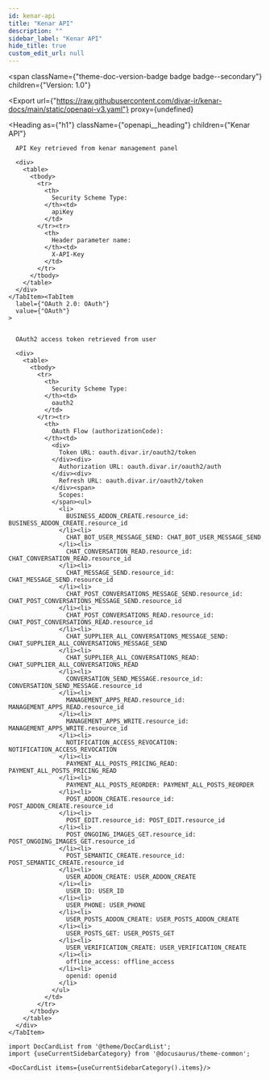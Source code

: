 ```yaml
---
id: kenar-api
title: "Kenar API"
description: ""
sidebar_label: "Kenar API"
hide_title: true
custom_edit_url: null
---
```



<span
  className={"theme-doc-version-badge badge badge--secondary"}
  children={"Version: 1.0"}
>
</span>

<Export
  url={"https://raw.githubusercontent.com/divar-ir/kenar-docs/main/static/openapi-v3.yaml"}
  proxy={undefined}
>
  
</Export>

<Heading
  as={"h1"}
  className={"openapi__heading"}
  children={"Kenar API"}
>
</Heading>





<div
  style={{"marginBottom":"2rem"}}
>
  <Heading
    id={"authentication"}
    as={"h2"}
    className={"openapi-tabs__heading"}
    children={"Authentication"}
  >
  </Heading><SchemaTabs
    className={"openapi-tabs__security-schemes"}
  >
    <TabItem
      label={"API Key: APIKey"}
      value={"APIKey"}
    >
      
      
      API Key retrieved from kenar management panel
      
      <div>
        <table>
          <tbody>
            <tr>
              <th>
                Security Scheme Type:
              </th><td>
                apiKey
              </td>
            </tr><tr>
              <th>
                Header parameter name:
              </th><td>
                X-API-Key
              </td>
            </tr>
          </tbody>
        </table>
      </div>
    </TabItem><TabItem
      label={"OAuth 2.0: OAuth"}
      value={"OAuth"}
    >
      
      
      OAuth2 access token retrieved from user
      
      <div>
        <table>
          <tbody>
            <tr>
              <th>
                Security Scheme Type:
              </th><td>
                oauth2
              </td>
            </tr><tr>
              <th>
                OAuth Flow (authorizationCode):
              </th><td>
                <div>
                  Token URL: oauth.divar.ir/oauth2/token
                </div><div>
                  Authorization URL: oauth.divar.ir/oauth2/auth
                </div><div>
                  Refresh URL: oauth.divar.ir/oauth2/token
                </div><span>
                  Scopes:
                </span><ul>
                  <li>
                    BUSINESS_ADDON_CREATE.resource_id: BUSINESS_ADDON_CREATE.resource_id
                  </li><li>
                    CHAT_BOT_USER_MESSAGE_SEND: CHAT_BOT_USER_MESSAGE_SEND
                  </li><li>
                    CHAT_CONVERSATION_READ.resource_id: CHAT_CONVERSATION_READ.resource_id
                  </li><li>
                    CHAT_MESSAGE_SEND.resource_id: CHAT_MESSAGE_SEND.resource_id
                  </li><li>
                    CHAT_POST_CONVERSATIONS_MESSAGE_SEND.resource_id: CHAT_POST_CONVERSATIONS_MESSAGE_SEND.resource_id
                  </li><li>
                    CHAT_POST_CONVERSATIONS_READ.resource_id: CHAT_POST_CONVERSATIONS_READ.resource_id
                  </li><li>
                    CHAT_SUPPLIER_ALL_CONVERSATIONS_MESSAGE_SEND: CHAT_SUPPLIER_ALL_CONVERSATIONS_MESSAGE_SEND
                  </li><li>
                    CHAT_SUPPLIER_ALL_CONVERSATIONS_READ: CHAT_SUPPLIER_ALL_CONVERSATIONS_READ
                  </li><li>
                    CONVERSATION_SEND_MESSAGE.resource_id: CONVERSATION_SEND_MESSAGE.resource_id
                  </li><li>
                    MANAGEMENT_APPS_READ.resource_id: MANAGEMENT_APPS_READ.resource_id
                  </li><li>
                    MANAGEMENT_APPS_WRITE.resource_id: MANAGEMENT_APPS_WRITE.resource_id
                  </li><li>
                    NOTIFICATION_ACCESS_REVOCATION: NOTIFICATION_ACCESS_REVOCATION
                  </li><li>
                    PAYMENT_ALL_POSTS_PRICING_READ: PAYMENT_ALL_POSTS_PRICING_READ
                  </li><li>
                    PAYMENT_ALL_POSTS_REORDER: PAYMENT_ALL_POSTS_REORDER
                  </li><li>
                    POST_ADDON_CREATE.resource_id: POST_ADDON_CREATE.resource_id
                  </li><li>
                    POST_EDIT.resource_id: POST_EDIT.resource_id
                  </li><li>
                    POST_ONGOING_IMAGES_GET.resource_id: POST_ONGOING_IMAGES_GET.resource_id
                  </li><li>
                    POST_SEMANTIC_CREATE.resource_id: POST_SEMANTIC_CREATE.resource_id
                  </li><li>
                    USER_ADDON_CREATE: USER_ADDON_CREATE
                  </li><li>
                    USER_ID: USER_ID
                  </li><li>
                    USER_PHONE: USER_PHONE
                  </li><li>
                    USER_POSTS_ADDON_CREATE: USER_POSTS_ADDON_CREATE
                  </li><li>
                    USER_POSTS_GET: USER_POSTS_GET
                  </li><li>
                    USER_VERIFICATION_CREATE: USER_VERIFICATION_CREATE
                  </li><li>
                    offline_access: offline_access
                  </li><li>
                    openid: openid
                  </li>
                </ul>
              </td>
            </tr>
          </tbody>
        </table>
      </div>
    </TabItem>
  </SchemaTabs>
</div>

```mdx-code-block
import DocCardList from '@theme/DocCardList';
import {useCurrentSidebarCategory} from '@docusaurus/theme-common';

<DocCardList items={useCurrentSidebarCategory().items}/>
```
      
